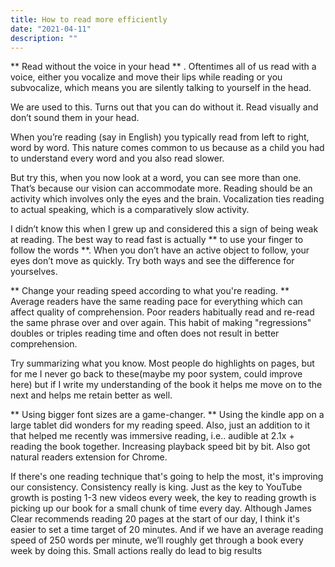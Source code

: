 ```yaml
---
title: How to read more efficiently
date: "2021-04-11"
description: ""
---
```


** Read without the voice in your head ** . Oftentimes all of us read with a voice, either you vocalize and move their lips while reading or you subvocalize, which means you are silently talking to yourself in the head. 

We are used to this. Turns out that you can do without it. Read visually and don’t sound them in your head.

When you’re reading (say in English) you typically read from left to right, word by word. This nature comes common to us because as a child you had to understand every word and you also read slower. 

But try this, when you now look at a word, you can see more than one. That’s because our vision can accommodate more. Reading should be an activity which involves only the eyes and the brain. Vocalization ties reading to actual speaking, which is a comparatively slow activity.

I didn’t know this when I grew up and considered this a sign of being weak at reading. The best way to read fast is actually ** to use your finger to follow the words **. When you don’t have an active object to follow, your eyes don’t move as quickly. Try both ways and see the difference for yourselves.

** Change your reading speed according to what you're reading. ** Average readers have the same reading pace for everything which can affect quality of comprehension. Poor readers habitually read and re-read the same phrase over and over again. This habit of making "regressions" doubles or triples reading time and often does not result in better comprehension. 

Try summarizing what you know. Most people do highlights on pages, but for me I never go back to these(maybe my poor system, could improve here) but if I write my understanding of the book it helps me move on to the next and helps me retain better as well.

** Using bigger font sizes are a game-changer. ** Using the kindle app on a large tablet did wonders for my reading speed. Also, just an addition to it that helped me recently was immersive reading, i.e.. audible at 2.1x + reading the book together. Increasing playback speed bit by bit. Also got natural readers extension for Chrome.

If there's one reading technique that's going to help the most, it's improving our consistency. Consistency really is king. Just as the key to YouTube growth is posting 1-3 new videos every week, the key to reading growth is picking up our book for a small chunk of time every day. Although James Clear recommends reading 20 pages at the start of our day, I think it's easier to set a time target of 20 minutes. And if we have an average reading speed of 250 words per minute, we’ll roughly get through a book every week by doing this. Small actions really do lead to big results 

